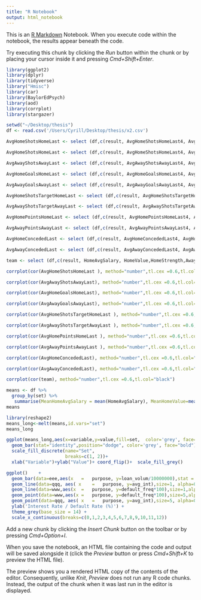 ```yaml
---
title: "R Notebook"
output: html_notebook
---
```


This is an [R Markdown](http://rmarkdown.rstudio.com) Notebook. When you execute code within the notebook, the results appear beneath the code. 

Try executing this chunk by clicking the *Run* button within the chunk or by placing your cursor inside it and pressing *Cmd+Shift+Enter*. 

```r
library(ggplot2)
library(dplyr)
library(tidyverse)
library("Hmisc")
library(car)
library(BaylorEdPsych)
library(aod)
library(corrplot)
library(stargazer)
```

```r
setwd("~/Desktop/thesis")
df <- read.csv('/Users/Cyrill/Desktop/thesis/x2.csv')
```





```r
AvgHomeShotsHomeLast <- select (df,c(result, AvgHomeShotsHomeLast4, AvgHomeShotsHomeLast5,AvgHomeShotsHomeLast6,AvgHomeShotsHomeLast7,AvgHomeShotsHomeLast8))
```



```r

AvgHomeShotsHomeLast <- select (df,c(result, AvgHomeShotsHomeLast4, AvgHomeShotsHomeLast5,AvgHomeShotsHomeLast6,AvgHomeShotsHomeLast7,AvgHomeShotsHomeLast8))

AvgAwayShotsAwayLast <- select (df,c(result, AvgAwayShotsAwayLast4, AvgAwayShotsAwayLast5,AvgAwayShotsAwayLast6, AvgAwayShotsAwayLast7,AvgAwayShotsAwayLast8))

AvgHomeGoalsHomeLast <- select (df,c(result, AvgHomeGoalsHomeLast4, AvgHomeGoalsHomeLast5,AvgHomeGoalsHomeLast6,AvgHomeGoalsHomeLast7,AvgHomeGoalsHomeLast8))

AvgAwayGoalsAwayLast <- select (df,c(result, AvgAwayGoalsAwayLast4, AvgAwayGoalsAwayLast5,AvgAwayGoalsAwayLast6,AvgAwayGoalsAwayLast7,AvgAwayGoalsAwayLast8))

AvgHomeShotsTargetHomeLast <- select (df,c(result, AvgHomeShotsTargetHomeLast4, AvgHomeShotsTargetHomeLast5,AvgHomeShotsTargetHomeLast6,AvgHomeShotsTargetHomeLast7,AvgHomeShotsTargetHomeLast8))

AvgAwayShotsTargetAwayLast <- select (df,c(result, AvgAwayShotsTargetAwayLast4, AvgAwayShotsTargetAwayLast5,AvgAwayShotsTargetAwayLast6,AvgAwayShotsTargetAwayLast7,AvgAwayShotsTargetAwayLast8))

AvgHomePointsHomeLast <- select (df,c(result, AvgHomePointsHomeLast4, AvgHomePointsHomeLast5,AvgHomePointsHomeLast6,AvgHomePointsHomeLast7,AvgHomePointsHomeLast8))

AvgAwayPointsAwayLast <- select (df,c(result, AvgAwayPointsAwayLast4, AvgAwayPointsAwayLast5,AvgAwayPointsAwayLast6,AvgAwayPointsAwayLast7,AvgAwayPointsAwayLast8))

AvgHomeConcededLast <- select (df,c(result, AvgHomeConcededLast4, AvgHomeConcededLast5,AvgHomeConcededLast6,AvgHomeConcededLast7,AvgHomeConcededLast8))

AvgAwayConcededLast <- select (df,c(result, AvgAwayConcededLast4, AvgAwayConcededLast5,AvgAwayConcededLast5,AvgAwayConcededLast6,AvgAwayConcededLast7,AvgAwayConcededLast8))

team <- select (df,c(result, HomeAvgSalary, HomeValue,HomeStrength,AwayAvgSalary,AwayValue,AwayStrength))


```

```r
corrplot(cor(AvgHomeShotsHomeLast ), method="number",tl.cex =0.6,tl.col="black")
```

```r
corrplot(cor(AvgAwayShotsAwayLast), method="number",tl.cex =0.6,tl.col="black")
```

```r
corrplot(cor(AvgHomeGoalsHomeLast), method="number",tl.cex =0.6,tl.col="black")
```


```r
corrplot(cor(AvgAwayGoalsAwayLast), method="number",tl.cex =0.6,tl.col="black")
```
```r
corrplot(cor(AvgHomeShotsTargetHomeLast ), method="number",tl.cex =0.6,tl.col="black")
```

```r
corrplot(cor(AvgAwayShotsTargetAwayLast ), method="number",tl.cex =0.6,tl.col="black")
```


```r
corrplot(cor(AvgHomePointsHomeLast ), method="number",tl.cex =0.6,tl.col="black")
```


```r
corrplot(cor(AvgAwayPointsAwayLast ), method="number",tl.cex =0.6,tl.col="black")
```


```r
corrplot(cor(AvgHomeConcededLast), method="number",tl.cex =0.6,tl.col="black")
```

```r
corrplot(cor(AvgAwayConcededLast), method="number",tl.cex =0.6,tl.col="black")
```

```r
corrplot(cor(team), method="number",tl.cex =0.6,tl.col="black")
```





```r
means <- df %>% 
  group_by(set) %>% 
   summarise(MeanHomeAvgSalary = mean(HomeAvgSalary), MeanHomeValue=mean(	HomeValue), MeanHomeStrength=mean(HomeStrength), MeanAwayAvgSalary=mean(AwayAvgSalary), MeanAwayValue=mean(AwayValue), MeanAwayStrength=mean(AwayStrength))
means

```
```r
library(reshape2)
means_long<-melt(means,id.vars="set")
means_long
```


```r
ggplot(means_long,aes(x=variable,y=value,fill=set,  color='grey', face="bold"))+
  geom_bar(stat="identity",position="dodge", color='grey', face="bold")+
  scale_fill_discrete(name="Set",
                      breaks=c(1, 2))+
  xlab("Variable")+ylab("Value")+ coord_flip()+  scale_fill_grey() 
```



```r
ggplot()    +
  geom_bar(data=eee,aes(x   =   purpose, y=loan_volum/10000000),stat = "identity", alpha=0.5, fill='grey', show.legend=TRUE) +
  geom_line(data=qqq, aes( x    =   purpose, y=avg_int),size=1, alpha=0.5, color='black', show.legend=TRUE) +
  geom_line(data=www,aes(x  =   purpose, y=default_freq*100),size=1,alpha=1, color='grey', show.legend=TRUE) +
  geom_point(data=www,aes(x =   purpose, y=default_freq*100),size=5,alpha=1, color='grey', show.legend=TRUE) +
  geom_point(data=qqq, aes( x   =   purpose, y=avg_int),size=5, alpha=0.5, color='black', show.legend=TRUE) +
  ylab('Interest Rate / Default Rate (%)') +
  theme_grey(base_size = 14) +
  scale_x_continuous(breaks=c(0,1,2,3,4,5,6,7,8,9,10,11,12))
```

Add a new chunk by clicking the *Insert Chunk* button on the toolbar or by pressing *Cmd+Option+I*.

When you save the notebook, an HTML file containing the code and output will be saved alongside it (click the *Preview* button or press *Cmd+Shift+K* to preview the HTML file). 

The preview shows you a rendered HTML copy of the contents of the editor. Consequently, unlike *Knit*, *Preview* does not run any R code chunks. Instead, the output of the chunk when it was last run in the editor is displayed.

